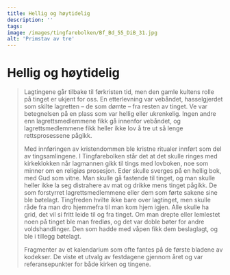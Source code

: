 ```yaml
---
title: Hellig og høytidelig
description: ''
tags:
image: /images/tingfarebolken/Bf_Bd_55_DiB_31.jpg
alt: 'Primstav av tre'
---
```



# Hellig og høytidelig 

<Blockquote 
  quote='«Lagmannen skal la ringe med den store klokka når han vil gå til tinget med lovboka.»'
  footer='Tingfarebolken, kapittel 3' />

<Spacer height={40}/>
<Container stil="initial side">
  Lagtingene går tilbake til førkristen tid, men den gamle kultens rolle på tinget er ukjent for oss. En etterlevning var vebåndet, hasselgjerdet som skilte lagretten – de som dømte – fra resten av tinget. 
  Ve var betegnelsen på en plass som var hellig eller ukrenkelig. Ingen andre enn lagrettsmedlemmene fikk gå innenfor vebåndet, og lagrettsmedlemmene fikk heller ikke lov å tre ut så lenge rettsprosessene pågikk. 
  
  Med innføringen av kristendommen ble kristne ritualer innført som del av tingsamlingene. I Tingfarebolken står det at det skulle ringes med kirkeklokken når lagmannen gikk til tings med lovboken, noe som minner om en religiøs prosesjon. Eder skulle sverges på en hellig bok, med Gud som vitne. Man skulle gå fastende til tinget, og man skulle heller ikke la seg distrahere av mat og drikke mens tinget pågikk. De som forstyrret lagrettsmedlemmene eller dem som førte sakene sine ble bøtelagt. Tingfreden hvilte ikke bare over lagtinget, men skulle råde fra man dro hjemmefra til man kom hjem igjen. Alle skulle ha grid, det vil si fritt leide til og fra tinget. Om man drepte eller lemlestet noen på tinget ble man fredløs, og det var doble bøter for andre voldshandlinger. Den som hadde med våpen fikk dem beslaglagt, og ble i tillegg bøtelagt.
</Container>

<Work id="ubb-ms-1550-4">
Fragmenter av et kalendarium som ofte fantes på de første bladene av kodekser. De viste et utvalg av festdagene gjennom året og var referansepunkter for både kirken og tingene.
</Work>
<Spacer height={170}/>
